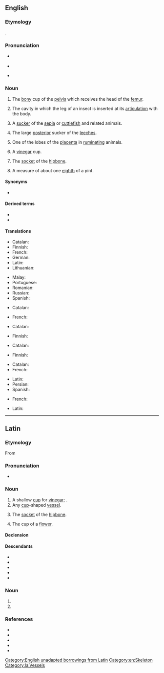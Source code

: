 ==English==
{{wp}}

===Etymology===
{{lbor|en|la|acētābulum|t=a little [[saucer]] for [[vinegar]]}}.

===Pronunciation===
* {{a|RP}} {{IPA|en|/ˌæs.ɪˈtæb.jʊl.əm/}}
* {{audio|en|LL-Q1860 (eng)-Vealhurl-acetabulum.wav|Audio (UK)}}
* {{a|GA}} {{IPA|en|/ˌæs.əˈtæb.jəl.əm/}}

===Noun===
{{en-noun|acetabula|s}}

# {{lb|en|anatomy}} The [[bony]] cup of the [[pelvis]] which receives the head of the [[femur]].
# {{lb|en|zoology}} The cavity in which the leg of an insect is inserted at its [[articulation]] with the body.
# {{lb|en|zoology}} A [[sucker]] of the [[sepia]] or [[cuttlefish]] and related animals.
# {{lb|en|zoology}} The large [[posterior]] sucker of the [[leeches]].
# {{lb|en|zoology}} One of the lobes of the [[placenta]] in [[ruminating]] animals.
# {{lb|en|historical|Ancient Rome}} A [[vinegar]] cup.
# {{lb|en|historical|Ancient Rome}} The [[socket]] of the [[hipbone]].
# {{lb|en|historical|Ancient Rome}} A measure of about one [[eighth]] of a pint.

====Synonyms====
* {{sense|bony cup of the pelvis}} {{l|en|cotyloid cavity}}

====Derived terms====
* {{l|en|acetabular}}
* {{l|en|acetabulate}}

====Translations====
{{trans-top|anatomy: bony cup that receives the head of the femur}}
* Catalan: {{t+|ca|acetàbul|m}}
* Finnish: {{t+|fi|lonkkamalja}}
* French: {{t+|fr|acétabule|f}}
* German: {{t|de|Hüftgelenkspfanne|f}}
* Latin: {{t|la|acētābulum|n}}
* Lithuanian: {{t|lt|gūžduobė|f}}
{{trans-mid}}
* Malay: {{t|ms|asetabulum}}
* Portuguese: {{t|pt|acetábulo|m}}
* Romanian: {{t|ro|acetabul|n}}
* Russian: {{t+|ru|вертлу́жная впа́дина|f}}
* Spanish: {{t+|es|acetábulo}}
{{trans-bottom}}

{{trans-top|anatomy: Cavity in which the leg of an insect is inserted}}
* Catalan: {{t+|ca|acetàbul|m}}
{{trans-mid}}
* French: {{t+|fr|acétabule|f}}
{{trans-bottom}}

{{trans-top|anatomy: Sucker of the sepia or cuttlefish}}
* Catalan: {{t+|ca|acetàbul|m}}
{{trans-mid}}
* Finnish: {{t+|fi|imukuppi}}
{{trans-bottom}}

{{trans-top|anatomy: The large posterior sucker of the leeches}}
* Catalan: {{t+|ca|acetàbul|m}}
{{trans-mid}}
* Finnish: {{t+|fi|imukuppi}}
{{trans-bottom}}

{{trans-top|anatomy: One of the lobes of the placenta in the ruminating animals}}
{{trans-mid}}
{{trans-bottom}}

{{trans-top|Ancient Rome: Vinegar cup}}
* Catalan: {{t+|ca|acetàbul|m}}
* French: {{t+|fr|acétabule|f}}
{{trans-mid}}
* Latin: {{t|la|acētābulum|n}}
* Persian: {{t+|fa|قاروره|tr=qārūre}}
* Spanish: {{t+|es|acetábulo|m}}
{{trans-bottom}}

{{trans-top|Ancient Rome: Socket of the hipbone}}
* French: {{t+|fr|acétabulum |m}}
{{trans-mid}}
* Latin: {{t|la|acētābulum|n}}
{{trans-bottom}}

{{trans-top|Ancient Rome: about one eighth of a pint}}
{{trans-mid}}
{{trans-bottom}}

[[Category:English unadapted borrowings from Latin]]
[[Category:en:Skeleton]]

----

==Latin==

===Etymology===
From {{suffix|la|acētum|bulum|gloss1=vinegar|gloss2=a vessel for|alt1=acēt(um)}}

===Pronunciation===
* {{la-IPA|acētābulum|eccl=1}}

===Noun===
{{la-noun|acētābulum<2>}}

# A shallow [[cup]] for [[vinegar]]; {{l|en|acetabulum}}.
# Any [[cup]]-shaped [[vessel]].
# {{lb|la|anatomy}} The [[socket]] of the [[hipbone]].
# {{lb|la|botany}} The cup of a [[flower]].

====Declension====
{{la-ndecl|acētābulum<2>}}

====Descendants====
* {{desc|en|acetabulum|bor=1}}
* {{desc|fr|acétabule}}
* {{desc|it|acetabolo}}
* {{desc|pt|acetábulo}}
* {{desc|ro|acetabul}}

===Noun===
{{la-noun-form|acētābulum}}

# {{inflection of|la|#Noun|acētābulum||acc|s}}
# {{inflection of|la|#Noun|acētābulum||voc|s}}

===References===
* {{R:L&S}}
* {{R:du Cange}}
* {{R:Gaffiot}}
* {{R:Peck}}
* {{R:Smith's Antiquities}}

[[Category:la:Vessels]]